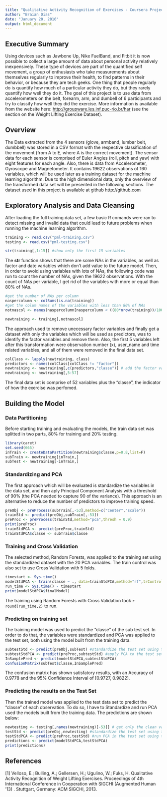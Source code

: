 ```yaml
---
title: "Qualitative Activity Recognition of Exercises - Coursera Project"
author: "Braian Dias"
date: "January 20, 2016"
output: html_document
---
```

## Executive Summary

Using devices such as Jawbone Up, Nike FuelBand, and Fitbit it is now possible to collect a large amount of data about personal activity relatively inexpensively. These type of devices are part of the quantified self movement, a group of enthusiasts who take measurements about themselves regularly to improve their health, to find patterns in their behavior, or because they are tech geeks. One thing that people regularly do is quantify how much of a particular activity they do, but they rarely quantify how well they do it. The goal of this project is to use data from accelerometers on the belt, forearm, arm, and dumbell of 6 participants and try to classify how well they did the exercise. More information is available from the website here: <http://groupware.les.inf.puc-rio.br/har> (see the section on the Weight Lifting Exercise Dataset).

## Overview

The Data extracted from the 4 sensors (glove, armband, lumbar belt, dumbbell) was stored in a CSV format with the respective classification of the movement (from A to E, where A is the correct movement).
The sensor data for each sensor is comprised of Euler Angles (roll, pitch and yaw) with eight features for each angle. Also, there is data from Accelerometer, Gyroscope and Magnetometer.
It contains 19622 observations of 160 variables, which will be used later as a training dataset for the machine learning algorithm.
Due to the high dimensional data, only the overview of the transformed data set will be presented in the following sections.
The dataset used in this project is available at github <http://github.com>

## Exploratory Analysis and Data Cleansing

After loading the full training data set, a few basic R comands were ran to detect missing and invalid data that could lead to future problems when running the machine learning algorithm.

```r
training <- read.csv("pml-training.csv")
testing <- read.csv("pml-testing.csv")

str(training[,1:15]) #show only the first 15 variables
```
The **str** function shows that there are some NAs in the variables, as well as factor and date variables which don't add value to the future model.
Then, in order to avoid using variables with lots of NAs, the following code was run to count the number of NAs, given the 19622 observations. With the count of NAs per variable, I get rid of the variables with more or equal than 80% of NAs.

```r
#get the number of NAs per column
naspercolumn <- colSums(is.na(training))
#get the colum names of the variables with less than 80% of NAs
notnascol <- names(naspercolumn[naspercolumn < ((80*nrow(training))/100)])

newtraining <- training[,notnascol]
```

The approach used to remove unecessary factor variables and finally get a dataset with only the variables which will be used as predictors, was to identify the factor variables and remove them. Also, the first 5 variables left after this transformation were observation number (x), user_name and time related variables, and all of them were removed in the final data set.

```r
colClass <- lapply(newtraining, class)
predictors <- names(colClass[colClass != "factor"])
newtraining <- newtraining[,c(predictors,"classe")] # add the factor variable "classe" 
newtraining <- newtraining[,5:57]
```

The final data set is comprise of 52 variables plus the "classe", the indicator of how the exercise was perfomed.

## Building the Model
 
### Data Partitioning
Before starting training and evaluating the models, the train data set was splitted in two parts, 80% for training and 20% testing.

```r
library(caret)
set.seed(665)
inTrain <- createDataPartition(newtraining$classe,p=0.8,list=F)
subTrain <- newtraining[inTrain,]
subTest <- newtraining[-inTrain,]
```
### Standardizing and PCA
The first approach which will be evaluated is standardize the variables in the data set, and then aply Principal Component Analysis with a threshold of 90% (the PCA needed to capture 90 of the variance). This approach is an alternative to reduce the number of predictors to improve training speed.

```r
preObj <- preProcess(subTrain[,-53],method=c("center","scale"))
trainStd <- predict(preObj,subTrain[,-53])
preProc <- preProcess(trainStd,method="pca",thresh = 0.9)
print(preProc)
trainStdPCA <- predict(preProc,trainStd)
trainStdPCA$classe <- subTrain$classe
```

### Training and Cross Validation
The selected method, Random Forests, was applied to the training set using the standardized dataset with the 20 PCA variables. The train control was also set to use Cross Validation with 5 folds.

```r
timestart <- Sys.time()
modelStdPCA <- train(classe ~ ., data=trainStdPCA,method="rf",trControl=trainControl(method="cv",number=5),prox=F)
run_time <- Sys.time() - timestart
print(modelStdPCA$finalModel)
```

The training using Random Forests with Cross Validation took `r round(run_time,2)` to run.

### Predicting on training set

The training model was used to predict the "classe" of the sub test set. In order to do that, the variables were standardized and PCA was applied to the test set, both using the model built from the training data.

```r
subtestStd <- predict(preObj,subTest) #standardize the test set using the modem built from the training set
subtestStdPCA <- predict(preProc,subtestStd) #apply PCA to the test set using the modem built from the training set
InSamplePred <- predict(modelStdPCA,subtestStdPCA)
confusionMatrix(subTest$classe,InSamplePred)
```

The confusion matrix has shown satisfatory results, with an Accuracy of 0.9778 and the 95% Confidence Interval of [0.9727, 0.9822].

### Predicting the results on the Test Set

Then the trained model was applied to the test data set to predict the "classe" of each observation. To do so, I have to Standardize and run PCA used the models built from the training data. The predictions are shown below:

```r
newtesting <- testing[,names(newtraining)[-53]] # get only the clean variables
testStd <- predict(preObj,newtesting) #standardize the test set using the model built from the training set
testStdPCA <- predict(preProc,testStd) #run PCA in the test set using the modem built from the training set
predictions <- predict(modelStdPCA,testStdPCA)
print(predictions)
```

## References
[1] Velloso, E.; Bulling, A.; Gellersen, H.; Ugulino, W.; Fuks, H. Qualitative Activity Recognition of Weight Lifting Exercises. Proceedings of 4th International Conference in Cooperation with SIGCHI (Augmented Human ’13) . Stuttgart, Germany: ACM SIGCHI, 2013.

